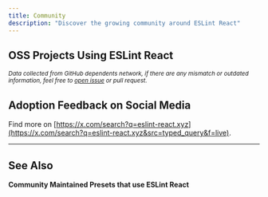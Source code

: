 ```yaml
---
title: Community
description: "Discover the growing community around ESLint React"
---
```



## OSS Projects Using ESLint React

<CommunityShowcases />

<small>

_Data collected from GitHub dependents network, if there are any mismatch or outdated information, feel free to [open issue](https://github.com/Rel1cx/eslint-react/issues/new?assignees=&labels=type%3A+documentation&projects=&template=docs_report.md&title=%5Bdocs%5D+) or pull request._

</small>

## Adoption Feedback on Social Media

<BskyPost handle="tkdodo.eu" id="3lbn55t5d5s24" />

Find more on [https://x.com/search?q=eslint-react.xyz](https://x.com/search?q=eslint-react.xyz&src=typed_query&f=live).

---

## See Also

**Community Maintained Presets that use ESLint React**

<CommunityPresets />
